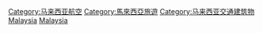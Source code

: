 {{cat main|马来西亚机场列表}}
{{Commonscat|Airports in Malaysia}}
{{Portal|馬來西亞|航空}}

[[Category:马来西亚航空|Category:马来西亚航空]]
[[Category:馬來西亞旅遊|Category:馬來西亞旅遊]]
[[Category:马来西亚交通建筑物|Category:马来西亚交通建筑物]]
[[Category:東南亞機場|Malaysia]]
[[Category:亞洲各國機場|Malaysia]]